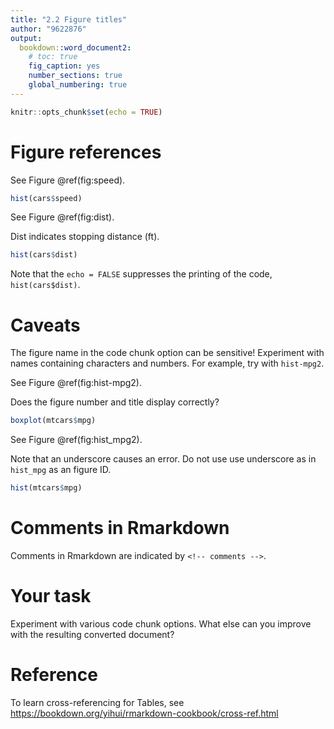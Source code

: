 ```yaml
---
title: "2.2 Figure titles"
author: "9622876"
output:
  bookdown::word_document2: 
    # toc: true
    fig_caption: yes
    number_sections: true
    global_numbering: true
---
```


```r
knitr::opts_chunk$set(echo = TRUE)
```

# Figure references

See Figure \@ref(fig:speed).

```r
hist(cars$speed)
```

\newpage

See Figure \@ref(fig:dist).

Dist indicates stopping distance (ft).

```r
hist(cars$dist)
```

Note that the `echo = FALSE` suppresses the printing of the code, `hist(cars$dist)`.

\newpage

# Caveats
The figure name in the code chunk option can be sensitive! 
Experiment with names containing characters and numbers. For example, try with `hist-mpg2`.

See Figure \@ref(fig:hist-mpg2).

Does the figure number and title display correctly?
```r
boxplot(mtcars$mpg)
```


\newpage 

See Figure \@ref(fig:hist_mpg2).

Note that an underscore causes an error. Do not use use underscore as in `hist_mpg` as an figure ID.
```r
hist(mtcars$mpg)
```

# Comments in Rmarkdown 
Comments in Rmarkdown are indicated by `<!-- comments -->`.
<!-- Note that the `echo = FALSE` suppresses the printing of the code, `hist(cars$dist)`. -->

# Your task
Experiment with various code chunk options. What else can you improve with the resulting converted document?

# Reference

To learn cross-referencing for Tables, see <https://bookdown.org/yihui/rmarkdown-cookbook/cross-ref.html>
